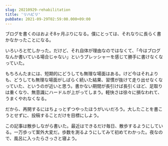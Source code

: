 ```yaml
---
slug: 20210929-rehabilitation
title: 'リハビリ'
pubDate: 2021-09-29T02:59:00.000+09:00
---
```


ブログを書くのはおよそ8ヶ月ぶりになる。僕にとっては、それなりに長らく書かなかったことになる。

いろいろと忙しかった。だけど、それ自体が理由なのではなくて、「今はブログなんか書いている場合じゃない」というプレッシャーを感じて勝手に書けなくなっていた。

もちろんたまには、短期的にどうしても無理な場面はある。けど今はそれよりも、どうしても無理な場面がしばらく続いた結果、習慣が抜けて走り出せなくなっていた、というのが近いと思う。書かない期間が長引けば長引くほど、足取りは重くなり、無意識にハードルが上がってしまう。軽快さは徐々に損なわれて、うまくやれなくなる。

だから、再開するにはちょっとずつやったほうがいいだろう。大したことを書こうとせずに、投稿することだけを目標にしよう。

この記事は散歩しながら書いた。最近はできるだけ毎日、散歩するようにしている。一万歩って案外大変だ。歩数を測るようにしてみて初めてわかった。夜なので、風呂に入ったらさっさと寝よう。
